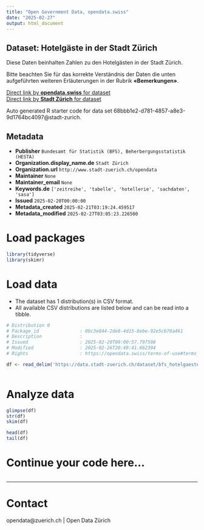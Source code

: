 ```yaml
---
title: "Open Government Data, opendata.swiss"
date: "2025-02-27"
output: html_document
---
```


## Dataset: Hotelgäste in der Stadt Zürich

Diese Daten beinhalten Zahlen zu den Hotelgästen in der Stadt Zürich.

Bitte beachten Sie für das korrekte Verständnis der Daten die unten aufgeführten weiteren Erläuterungen in der Rubrik **«Bemerkungen»**.


[Direct link by **opendata.swiss** for dataset](https://opendata.swiss/de/dataset/hotelgaste-in-der-stadt-zurich)<br>
[Direct link by **Stadt Zürich** for dataset](https://data.stadt-zuerich.ch/dataset/bfs_hotelgaeste_stadt_zuerich_od1104)

Auto generated R starter code for data set 68bbb1e2-d781-4857-a8e3-9d1764bc4097@stadt-zurich.

## Metadata

- **Publisher** `Bundesamt für Statistik (BFS), Beherbergungsstatistik (HESTA)`
- **Organization.display_name.de** `Stadt Zürich`
- **Organization.url** `http://www.stadt-zuerich.ch/opendata`
- **Maintainer** `None`
- **Maintainer_email** `None`
- **Keywords.de** `['zeitreihe', 'tabelle', 'hotellerie', 'sachdaten', 'sasa']`
- **Issued** `2025-02-20T00:00:00`
- **Metadata_created** `2025-02-21T03:19:24.459517`
- **Metadata_modified** `2025-02-27T03:05:23.226500`


# Load packages

```r

library(tidyverse)
library(skimr)

```

# Load data

-   The dataset has 1 distribution(s) in CSV format.
-   All available CSV distributions are listed below and can be read into a tibble.

```r

# Distribution 0
# Package_id               : 0bc3e844-2de8-4d15-8ebe-92e5cb70a461
# Description              : 
# Issued                   : 2025-02-20T09:00:57.797598
# Modified                 : 2025-02-26T20:49:41.662394
# Rights                   : https://opendata.swiss/terms-of-use#terms_open

df <- read_delim('https://data.stadt-zuerich.ch/dataset/bfs_hotelgaeste_stadt_zuerich_od1104/download/WIR110OD1104.csv')



```

# Analyze data

```r

glimpse(df)
str(df)
skim(df)

head(df)
tail(df)

```

# Continue your code here...

```r

```

------------------------------------------------------------------------

# Contact

opendata@zuerich.ch | Open Data Zürich

